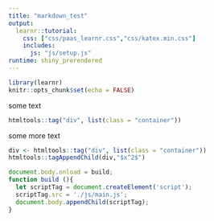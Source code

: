 ```yaml
---
title: "markdown_test"
output: 
  learnr::tutorial:
    css: ["css/paas_learnr.css","css/katex.min.css"]
    includes: 
      js: "js/setup.js"
runtime: shiny_prerendered
---
```


```r
library(learnr)
knitr::opts_chunk$set(echo = FALSE)
```

some text

```r
htmltools::tag("div", list(class = "container"))
```

some more text

```r
div <- htmltools::tag("div", list(class = "container"))
htmltools::tagAppendChild(div,"$x^2$")
```

```js
document.body.onload = build;
function build (){
  let scriptTag = document.createElement('script');
  scriptTag.src = './js/main.js';
  document.body.appendChild(scriptTag);
}
```
